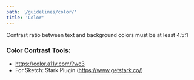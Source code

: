 ```yaml
---
path: '/guidelines/color/'
title: 'Color'
---
```


Contrast ratio between text and background colors must be at least 4.5:1

### Color Contrast Tools:

- https://color.a11y.com/?wc3
- For Sketch: Stark Plugin (https://www.getstark.co/)
